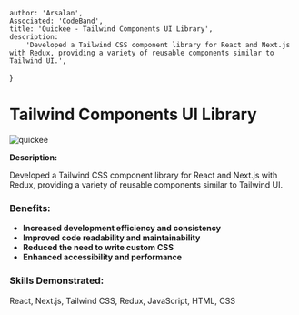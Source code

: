 
    author: 'Arsalan',
    Associated: 'CodeBand',
    title: 'Quickee - Tailwind Components UI Library',
    description:
        'Developed a Tailwind CSS component library for React and Next.js with Redux, providing a variety of reusable components similar to Tailwind UI.',
}



# Tailwind Components UI Library

<Image src={quickee} alt="quickee" />

**Description:**

Developed a Tailwind CSS component library for React and Next.js with Redux, providing a variety of reusable components similar to Tailwind UI.

### Benefits:
- **Increased development efficiency and consistency**
- **Improved code readability and maintainability**
- **Reduced the need to write custom CSS**
- **Enhanced accessibility and performance**

### Skills Demonstrated:
React, Next.js, Tailwind CSS, Redux, JavaScript, HTML, CSS
